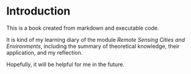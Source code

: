 # Introduction {.unnumbered}

This is a book created from markdown and executable code.

It is kind of my learning diary of the module *Remote Sensing Cities and Environments*, including the summary of theoretical knowledge, their application, and my reflection.

Hopefully, it will be helpful for me in the future.